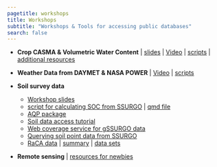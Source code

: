 ```yaml
---
pagetitle: workshops
title: Workshops
subtitle: "Workshops & Tools for accessing public databases"
search: false
---
```




- **Crop CASMA & Volumetric Water Content** | [slides](https://leombastos.github.io/bastoslab/teaching/2023-aghack-vwc/2023-aghack-vwc-pres.html#/4/1) | [Video](https://youtu.be/jaEmBvdz9j8) | [scripts](https://github.com/leombastos/2023_aghack_vwc) | [additional resources](https://leombastos.github.io/bastoslab/teaching/teaching.html)


- **Weather Data from DAYMET & NASA POWER** | [Video](https://youtu.be/r38NfwZcZPQ) | [scripts](https://github.com/adriancorrendo/AgrometR/)


- **Soil survey data** 
  - [Workshop slides](soil-survey-and-SOC-stocks.pdf) 
  - [script for calculating SOC from SSURGO](https://idahoagstats.github.io/AgHackathon/topic.html) | <a href="https://raw.githubusercontent.com/IdahoAgStats/AgHackathon/main/internal/soc-stock-SDA.qmd" target="_blank">qmd file</a>
  - [AQP package](http://ncss-tech.github.io/AQP/)
  - [Soil data access tutorial](https://ncss-tech.github.io/AQP/soilDB/SDA-tutorial.html)
  - [Web coverage service for gSSURGO data](http://ncss-tech.github.io/AQP/soilDB/WCS-demonstration-01.html)
  - [Querying soil point data from SSURGO](https://ncss-tech.github.io/AQP/soilDB/SDA-point-query.html)
  - <a href="https://www.nrcs.usda.gov/resources/data-and-reports/rapid-carbon-assessment-raca" target="_blank">RaCA data</a> | <a href="https://www.nrcs.usda.gov/sites/default/files/2022-10/RaCA_Methodology_Sampling_Summary.pdf" target="_blank">summary</a> |
  <a href="https://nrcs.app.box.com/s/s9bcdroihv1vyre70bkl336cdr13up7q" target="_blank">data sets</a> 

- **Remote sensing** | [resources for newbies](remote-sensing-resources.qmd)

